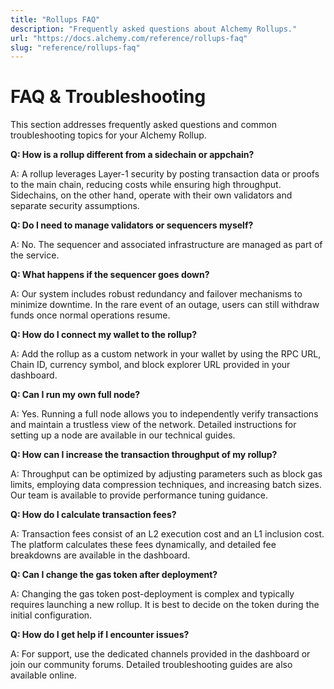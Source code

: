 ```yaml
---
title: "Rollups FAQ"
description: "Frequently asked questions about Alchemy Rollups."
url: "https://docs.alchemy.com/reference/rollups-faq"
slug: "reference/rollups-faq"
---
```



# FAQ & Troubleshooting

This section addresses frequently asked questions and common troubleshooting topics for your Alchemy Rollup.

**Q: How is a rollup different from a sidechain or appchain?**

A: A rollup leverages Layer-1 security by posting transaction data or proofs to the main chain, reducing costs while ensuring high throughput. Sidechains, on the other hand, operate with their own validators and separate security assumptions.

**Q: Do I need to manage validators or sequencers myself?**

A: No. The sequencer and associated infrastructure are managed as part of the service.

**Q: What happens if the sequencer goes down?**

A: Our system includes robust redundancy and failover mechanisms to minimize downtime. In the rare event of an outage, users can still withdraw funds once normal operations resume.

**Q: How do I connect my wallet to the rollup?**

A: Add the rollup as a custom network in your wallet by using the RPC URL, Chain ID, currency symbol, and block explorer URL provided in your dashboard.

**Q: Can I run my own full node?**

A: Yes. Running a full node allows you to independently verify transactions and maintain a trustless view of the network. Detailed instructions for setting up a node are available in our technical guides.

**Q: How can I increase the transaction throughput of my rollup?**

A: Throughput can be optimized by adjusting parameters such as block gas limits, employing data compression techniques, and increasing batch sizes. Our team is available to provide performance tuning guidance.

**Q: How do I calculate transaction fees?**

A: Transaction fees consist of an L2 execution cost and an L1 inclusion cost. The platform calculates these fees dynamically, and detailed fee breakdowns are available in the dashboard.

**Q: Can I change the gas token after deployment?**

A: Changing the gas token post-deployment is complex and typically requires launching a new rollup. It is best to decide on the token during the initial configuration.

**Q: How do I get help if I encounter issues?**

A: For support, use the dedicated channels provided in the dashboard or join our community forums. Detailed troubleshooting guides are also available online.
